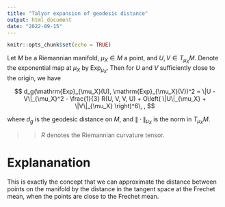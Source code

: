 ```yaml
---
title: "Talyor expansion of geodesic distance"
output: html_document
date: "2022-09-15"
---
```


```r
knitr::opts_chunk$set(echo = TRUE)
```


Let $M$ be a Riemannian manifold, $\mu_X \in M$ a point, and $U, V \in T_{\mu_X}M$.  Denote the exponential map at $\mu_X$ by $\mathrm{Exp}_{\mu_X}$.  Then for $U$ and $V$ sufficiently close to the origin, we have

$$
  d_g(\mathrm{Exp}_{\mu_X}(U), \mathrm{Exp}_{\mu_X}(V))^2 = \|U - V\|_{\mu_X}^2 - \frac{1}{3} R(U, V, V, U) + O\left( \|U\|_{\mu_X} + \|V\|_{\mu_X} \right)^6\, ,
$$

where $d_g$ is the geodesic distance on $M$, and $\|\cdot \|_{\mu_X}$ is the norm in $T_{\mu_X}M$.

>> $R$ denotes the Riemannian curvature tensor.

# Explananation

This is exactly the concept that we can approximate the distance between points on the manifold by the distance in the tangent space at the Frechet mean, when the points are close to the Frechet mean.
